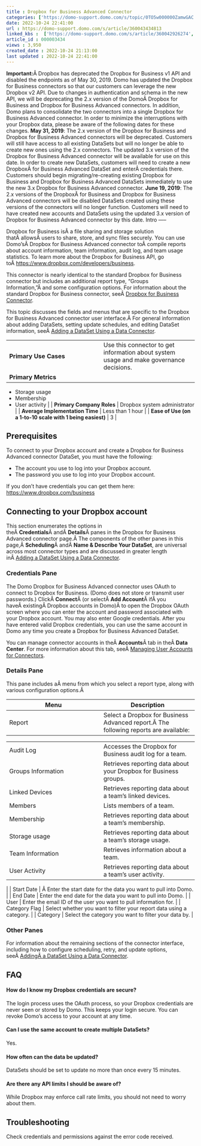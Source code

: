 ```yaml
---
title : Dropbox for Business Advanced Connector
categories: ['https://domo-support.domo.com/s/topic/0TO5w000000ZamwGAC']
date: 2022-10-24 22:41:00
url : https://domo-support.domo.com/s/article/360043434813
linked_kbs :  ['https://domo-support.domo.com/s/article/360042926274', 'https://domo-support.domo.com/s/article/360042930214', 'https://domo-support.domo.com/s/knowledge-base', 'https://domo-support.domo.com/s/article/360042925494', 'https://domo-support.domo.com/s/article/360043429953', 'https://domo-support.domo.com/s/article/360043434813', 'https://domo-support.domo.com/s/article/360042926054', 'https://domo-support.domo.com/s/article/360043429933', 'https://domo-support.domo.com/s/article/360043429693', 'https://domo-support.domo.com/s/topic/0TO5w000000ZamwGAC', 'https://domo-support.domo.com/s/article/360043429913']
article_id : 000003434
views : 3,950
created_date : 2022-10-24 21:13:00
last updated : 2022-10-24 22:41:00
---
```




**Important:**Â Dropbox has deprecated the Dropbox for Business v1 API and disabled the endpoints as of May 30, 2019. Domo has updated the Dropbox for Business connectors so that our customers can leverage the new Dropbox v2 API. Due to changes in authentication and schema in the new API, we will be deprecating the 2.x version of the DomoÂ Dropbox for Business and Dropbox for Business Advanced connectors. In addition, Domo plans to consolidate the two connectors into a single Dropbox for Business Advanced connector. In order to minimize the interruptions with your Dropbox data, please be aware of the following dates for these changes.
**May 31, 2019**: The 2.x version of the Dropbox for Business and Dropbox for Business Advanced connectors will be deprecated. Customers will still have access to all existing DataSets but will no longer be able to create new ones using the 2.x connectors. The updated 3.x version of the Dropbox for Business Advanced connector will be available for use on this date. In order to create new DataSets, customers will need to create a new DropboxÂ for Business Advanced DataSet and enterÂ credentials there. Customers should begin migrating/re-creating existing Dropbox for Business and Dropbox for Business Advanced DataSets immediately to use the new 3.x Dropbox for Business Advanced connector.
**June 19, 2019**: The 2.x versions of the DropboxÂ for Business and Dropbox for Business Advanced connectors will be disabled DataSets created using these versions of the connectors will no longer function. Customers will need to have created new accounts and DataSets using the updated 3.x version of Dropbox for Business Advanced connector by this date.
Intro
-----


Dropbox for Business isÂ a file sharing and storage solution thatÂ allowsÂ users to share, store, and sync files securely. You can use Domo'sÂ Dropbox for Business Advanced connector toÂ compile reports about account information, team information, audit log, and team usage statistics. To learn more about the Dropbox for Business API, go toÂ <https://www.dropbox.com/developers/business>.


This connector is nearly identical to the standard Dropbox for Business connector but includes an additional report type, "Groups Information,"Â and some configuration options. For information about the standard Dropbox for Business connector, seeÂ [Dropbox for Business Connector](..\dropbox_for_business_connector\index.html "Dropbox for Business Connector").


This topic discusses the fields and menus that are specific to the Dropbox for Business Advanced connector user interface.Â For general information about adding DataSets, setting update schedules, and editing DataSet information, seeÂ [Adding a DataSet Using a Data Connector](..\adding_a_dataset_using_a_connector\index.html "Adding a DataSet Using a Data Connector").




|  |  |
| --- | --- |
| **Primary Use Cases** | Use this connector to get information about system usage and make governance decisions. |
| **Primary Metrics** | 
* Storage usage
* Membership
* User activity
 |
| **Primary Company Roles** | Dropbox system administrator |
| **Average Implementation Time** | Less than 1 hour |
| **Ease of Use (on a 1-to-10 scale with 1 being easiest)** | 3 |


Prerequisites
-------------


To connect to your Dropbox account and create a Dropbox for Business Advanced connector DataSet, you must have the following:



* The account you use to log into your Dropbox account.
* The password you use to log into your Dropbox account.


If you don't have credentials you can get them here: [https://www.dropbox.com/business](https://www.dropbox.com/business "https://www.dropbox.com/business")


Connecting to your Dropbox account
----------------------------------


This section enumerates the options in theÂ **Credentials**Â andÂ **Details**Â panes in the Dropbox for Business Advanced connector page.Â The components of the other panes in this page,Â **Scheduling**Â andÂ **Name & Describe Your DataSet**, are universal across most connector types and are discussed in greater length inÂ [Adding a DataSet Using a Data Connector](..\adding_a_dataset_using_a_connector\index.html "Adding a DataSet Using a Data Connector").


### Credentials Pane


The Domo Dropbox for Business Advanced connector uses OAuth to connect to Dropbox for Business. (Domo does not store or transmit user passwords.) ClickÂ **Connect**Â (or selectÂ **Add Account**Â ifÂ you haveÂ existingÂ Dropbox accounts in Domo)Â to open the Dropbox OAuth screen where you can enter the account and password associated with your Dropbox account. You may also enter Google credentials. After you have entered valid Dropbox credentials, you can use the same account in Domo any time you create a Dropbox for Business Advanced DataSet.


You can manage connector accounts in theÂ **Accounts**Â tab in theÂ **Data Center**. For more information about this tab, seeÂ [Managing User Accounts for Connectors](..\managing_user_accounts_for_connectors\index.html "Managing User Accounts for Connectors").


### Details Pane


This pane includes aÂ menu from which you select a report type, along with various configuration options.Â 




| Menu | Description |
| --- | --- |
| Report | Select a Dropbox for Business Advanced report.Â The following reports are available:

|  |  |
| --- | --- |
| Audit Log | Accesses the Dropbox for Business audit log for a team. |
| Groups Information | Retrieves reporting data about your Dropbox for Business groups. |
| Linked Devices | Retrieves reporting data about a team's linked devices. |
| Members | Lists members of a team. |
| Membership | Retrieves reporting data about a team's membership. |
| Storage usage | Retrieves reporting data about a team's storage usage. |
| Team Information | Retrieves information about a team. |
| User Activity | Retrieves reporting data about a team's user activity. |

 |
| Start Date | Â Enter the start date for the data you want to pull into Domo. |
| End Date | Enter the end date for the data you want to pull into Domo. |
| User | Enter the email ID of the user you want to pull information for. |
| Category Flag | Select whether you want to filter your report data using a category. |
| Category | Select the category you want to filter your data by. |


### Other Panes


For information about the remaining sections of the connector interface, including how to configure scheduling, retry, and update options, seeÂ [AddingÂ a DataSet Using a Data Connector](..\adding_a_dataset_using_a_connector\index.md).


FAQ
---


#### How do I know my Dropbox credentials are secure?


The login process uses the OAuth process, so your Dropbox credentials are never seen or stored by Domo. This keeps your login secure. You can revoke Domo's access to your account at any time.


#### Can I use the same account to create multiple DataSets?


Yes.


#### How often can the data be updated?


DataSets should be set to update no more than once every 15 minutes.


#### Are there any API limits I should be aware of?


While Dropbox may enforce call rate limits, you should not need to worry about them.


Troubleshooting
---------------


Check credentials and permissions against the error code received.